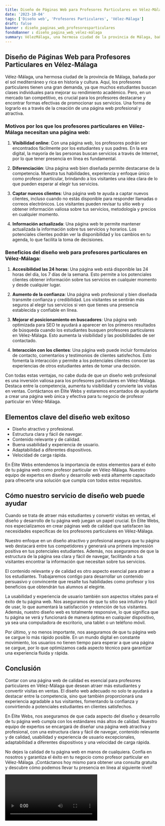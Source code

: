 ```yaml
---
title: Diseño de Páginas Web para Profesores Particulares en Vélez-Málaga
date: '2023-10-04'
tags: ['Diseño web', 'Profesores Particulares', 'Vélez-Málaga']
draft: false
banner : diseño_paginas_web_profesoresparticulares
fondoBanner : diseño_pagina_web_vélez-málaga
summary: VélezMálaga, una hermosa ciudad de la provincia de Málaga, bañada por el sol mediterráneo y rica en historia y cultura. Aquí, los profesores particulares tienen una gran demanda, ya que muchos estudiantes buscan clases individuales para mejorar su rendimiento académico. Pero, en un mercado tan competitivo, es crucial para los profesores destacarse y encontrar formas efectivas de promocionar sus servicios. Una forma de lograrlo es a través de la creación de una página web profesional y atractiva.
---
```


## Diseño de Páginas Web para Profesores Particulares en Vélez-Málaga

Vélez-Málaga, una hermosa ciudad de la provincia de Málaga, bañada por el sol mediterráneo y rica en historia y cultura. Aquí, los profesores particulares tienen una gran demanda, ya que muchos estudiantes buscan clases individuales para mejorar su rendimiento académico. Pero, en un mercado tan competitivo, es crucial para los profesores destacarse y encontrar formas efectivas de promocionar sus servicios. Una forma de lograrlo es a través de la creación de una página web profesional y atractiva.

### Motivos por los que los profesores particulares en Vélez-Málaga necesitan una página web:

1. **Visibilidad online**: Con una página web, los profesores podrán ser encontrados fácilmente por los estudiantes y sus padres. En la era digital, la mayoría de las personas buscan servicios a través de Internet, por lo que tener presencia en línea es fundamental.

2. **Diferenciación**: Una página web bien diseñada permite destacarse de la competencia. Muestra tus habilidades, experiencia y enfoque único como profesor particular, brindando a los visitantes una idea clara de lo que pueden esperar al elegir tus servicios.

3. **Captar nuevos clientes**: Una página web te ayuda a captar nuevos clientes, incluso cuando no estás disponible para responder llamadas o correos electrónicos. Los visitantes pueden revisar tu sitio web y obtener información valiosa sobre tus servicios, metodología y precios en cualquier momento.

4. **Información actualizada**: Una página web te permite mantener actualizada la información sobre tus servicios y horarios. Los potenciales clientes podrán ver la disponibilidad y los cambios en tu agenda, lo que facilita la toma de decisiones.

### Beneficios del diseño web para profesores particulares en Vélez-Málaga:

1. **Accesibilidad las 24 horas**: Una página web está disponible las 24 horas del día, los 7 días de la semana. Esto permite a los potenciales clientes obtener información sobre tus servicios en cualquier momento y desde cualquier lugar.

2. **Aumento de la confianza**: Una página web profesional y bien diseñada transmite confianza y credibilidad. Los visitantes se sentirán más seguros al elegir tus servicios si ven que tienes una presencia establecida y confiable en línea.

3. **Mejorar el posicionamiento en buscadores**: Una página web optimizada para SEO te ayudará a aparecer en los primeros resultados de búsqueda cuando los estudiantes busquen profesores particulares en Vélez-Málaga. Esto aumenta la visibilidad y las posibilidades de ser contactado.

4. **Interacción con los clientes**: Una página web puede incluir formularios de contacto, comentarios y testimonios de clientes satisfechos. Esto fomenta la interacción y permite a los potenciales clientes conocer las experiencias de otros estudiantes antes de tomar una decisión.

Con todas estas ventajas, no cabe duda de que un diseño web profesional es una inversión valiosa para los profesores particulares en Vélez-Málaga. Destaca entre la competencia, aumenta tu visibilidad y convierte las visitas en ventas. Contáctanos en Élite Webs y estaremos encantados de ayudarte a crear una página web única y efectiva para tu negocio de profesor particular en Vélez-Málaga.

<GifSeo />

<Cta />

## Elementos clave del diseño web exitoso

- Diseño atractivo y profesional.
- Estructura clara y fácil de navegar.
- Contenido relevante y de calidad.
- Buena usabilidad y experiencia de usuario.
- Adaptabilidad a diferentes dispositivos.
- Velocidad de carga rápida.

En Élite Webs entendemos la importancia de estos elementos para el éxito de tu página web como profesor particular en Vélez-Málaga. Nuestro equipo de expertos en diseño y desarrollo web está altamente capacitado para ofrecerte una solución que cumpla con todos estos requisitos. 

## Cómo nuestro servicio de diseño web puede ayudar

Cuando se trata de atraer más estudiantes y convertir visitas en ventas, el diseño y desarrollo de tu página web juegan un papel crucial. En Élite Webs, nos especializamos en crear páginas web de calidad que satisfacen las necesidades específicas de los profesores particulares en Vélez-Málaga.

Nuestro enfoque en un diseño atractivo y profesional asegura que tu página web destacará entre tus competidores y generará una primera impresión positiva en tus potenciales estudiantes. Además, nos aseguramos de que la estructura de la página sea clara y fácil de navegar, facilitando a tus visitantes encontrar la información que necesitan sobre tus servicios.

El contenido relevante y de calidad es otro aspecto esencial para atraer a los estudiantes. Trabajaremos contigo para desarrollar un contenido persuasivo y convincente que resalte tus habilidades como profesor y los beneficios que obtendrán tus alumnos al elegirte.

La usabilidad y experiencia de usuario también son aspectos vitales para el éxito de tu página web. Nos aseguramos de que tu sitio sea intuitivo y fácil de usar, lo que aumentará la satisfacción y retención de tus visitantes. Además, nuestro diseño web es totalmente responsive, lo que significa que tu página se verá y funcionará de manera óptima en cualquier dispositivo, ya sea una computadora de escritorio, una tablet o un teléfono móvil.

Por último, y no menos importante, nos aseguramos de que tu página web se cargue lo más rápido posible. En un mundo digital en constante movimiento, los usuarios no tienen tiempo para esperar a que una página se cargue, por lo que optimizamos cada aspecto técnico para garantizar una experiencia fluida y rápida.

## Conclusión

Contar con una página web de calidad es esencial para profesores particulares en Vélez-Málaga que desean atraer más estudiantes y convertir visitas en ventas. El diseño web adecuado no solo te ayudará a destacar entre la competencia, sino que también proporcionará una experiencia agradable a tus visitantes, fomentando la confianza y convirtiendo a potenciales estudiantes en clientes satisfechos.

En Élite Webs, nos aseguramos de que cada aspecto del diseño y desarrollo de tu página web cumpla con los estándares más altos de calidad. Nuestro equipo de expertos se encargará de diseñar una página web atractiva y profesional, con una estructura clara y fácil de navegar, contenido relevante y de calidad, usabilidad y experiencia de usuario excepcionales, adaptabilidad a diferentes dispositivos y una velocidad de carga rápida.

No dejes la calidad de tu página web en manos de cualquiera. Confía en nosotros y garantiza el éxito en tu negocio como profesor particular en Vélez-Málaga. ¡Contáctanos hoy mismo para obtener una consulta gratuita y descubre cómo podemos llevar tu presencia en línea al siguiente nivel!

<Video />

<CtaBot job='Profesores Particulares' city='Vélez-Málaga'/>

<Gmaps query='Vélez-Málaga+españa+maps' />